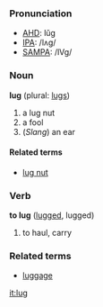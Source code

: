 ===Pronunciation===
*[[w:AHD|AHD]]: lŭg
*[[w:IPA|IPA]]: /lʌg/
*[[w:SAMPA|SAMPA]]: /lVg/

===Noun===
'''lug''' (plural: [[lugs]])

# a lug nut
# a fool
# (''Slang'') an ear

====Related terms====
*[[lug nut]]

===Verb===
'''to lug''' ([[lugged]], lugged)

# to haul, carry

===Related terms===
*[[luggage]]<!-- i assume it's related -->

[[it:lug]]